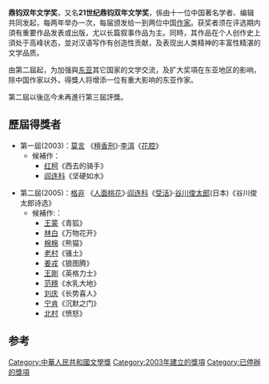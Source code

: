 {{华文文学奖}}

'''鼎钧双年文学奖'''，又名'''21世纪鼎钧双年文学奖'''，係由十一位中国著名学者、编辑共同发起，每两年举办一次，每届颁发给一到两位中国[[作家|作家]]。获奖者须在评选期内須有重要作品发表或出版，尤以长篇叙事作品为主。同時，其作品在个人创作史上須处于高峰状态，並对汉语写作有创造性贡献，及表现出人类精神的丰富性精湛的文学品质。

由第二屆起，为加强與[[东亚|东亚]]其它国家的文学交流，及扩大奖項在东亚地区的影响，除中国作家以外，得獎人将增添一位有重大影响的东亚作家。

第二屆以後迄今未再進行第三屆評獎。

== 歷屆得獎者==

*第一屆(2003)：[[莫言|莫言]] 《[[檀香刑|檀香刑]]》·[[李洱|李洱]]《[[花腔_(小说)|花腔]]》
**候補作：
***[[红柯|红柯]]《西去的骑手》
***[[阎连科|阎连科]]《坚硬如水》

*第二屆(2005)：[[格非|格非]] 《[[人面桃花|人面桃花]]》·[[阎连科|阎连科]]《[[受活|受活]]》·[[谷川俊太郎|谷川俊太郎]](日本)《谷川俊太郎诗选》
**候補作:：
***[[王蒙|王蒙]]《青狐》
***[[林白_(作家)|林白]]《万物花开》
***[[棉棉|棉棉]]《熊猫》
***[[老村|老村]]《骚土》
***[[姜戎|姜戎]]《狼图腾》
***[[王剛|王剛]]《英格力士》
***[[范穩|范穩]]《水乳大地》
***[[刘庆|刘庆]]《长势喜人》
***[[宁肯|宁肯]]《沉默之门》
***[[北村|北村]]《愤怒》

==参考==
{{reflist}}

[[Category:中華人民共和國文學獎|Category:中華人民共和國文學獎]]
[[Category:2003年建立的獎項|Category:2003年建立的獎項]]
[[Category:已停辦的獎項|Category:已停辦的獎項]]